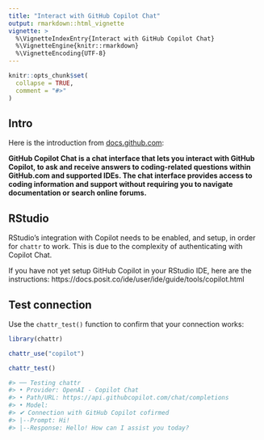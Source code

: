 ```yaml
---
title: "Interact with GitHub Copilot Chat"
output: rmarkdown::html_vignette
vignette: >
  %\VignetteIndexEntry{Interact with GitHub Copilot Chat}
  %\VignetteEngine{knitr::rmarkdown}
  %\VignetteEncoding{UTF-8}
---
```


```r
knitr::opts_chunk$set(
  collapse = TRUE,
  comment = "#>"
)
```

## Intro

Here is the introduction from [docs.github.com](https://docs.github.com/en/copilot/github-copilot-chat/about-github-copilot-chat):

**GitHub Copilot Chat is a chat interface that lets you interact with GitHub Copilot, 
to ask and receive answers to coding-related questions within GitHub.com and 
supported IDEs. The chat interface provides access to coding information and 
support without requiring you to navigate documentation or search online forums.**

## RStudio

RStudio's integration with Copilot needs to be enabled, and setup, in order
for `chattr` to work. This is due to the complexity of authenticating with 
Copilot Chat. 

If you have not yet setup GitHub Copilot in your RStudio IDE, here are the 
instructions: https://docs.posit.co/ide/user/ide/guide/tools/copilot.html

## Test connection 

Use the `chattr_test()` function to confirm that your connection works:

``` r
library(chattr)

chattr_use("copilot")

chattr_test()

#> ── Testing chattr 
#> • Provider: OpenAI - Copilot Chat
#> • Path/URL: https://api.githubcopilot.com/chat/completions
#> • Model:
#> ✔ Connection with GitHub Copilot cofirmed
#> |--Prompt: Hi!
#> |--Response: Hello! How can I assist you today?
```
